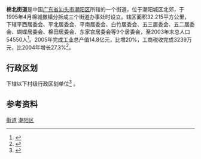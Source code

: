 {{中国乡级行政区|44/05/13/002/000}}
'''棉北街道'''是中国[[广东省|广东省]][[汕头市|汕头市]][[潮阳区|潮阳区]]所辖的一个街道，位于潮阳城区北郊，于1995年4月棉城撤镇分拆成三个街道办事处时设立。辖区面积32.215平方公里，下辖平西居委会、平北居委会、平南居委会、白竹居委会、五三居委会、五二居委会、蝴蝶居委会、棉田居委会、东家宫居委会等9个居委会，至2003年末总人口54550人<ref>{{cite web|language=zh-hans|url=http://www.stjhsy.gov.cn/tjsj_v.asp?id=185|title=2003年末各区县分街道、镇户数与人口|publisher=汕头市人口与计划生育局|accessdate=2009-09-14|deadurl=yes|archiveurl=https://web.archive.org/web/20101205132223/http://www.stjhsy.gov.cn/tjsj_v.asp?id=185|archivedate=2010-12-05}}</ref>。2005年完成工业总产值14.8亿元，比增20%，工商税收完成3239万元，比2004年增长27.3%<ref>{{cite web|language=zh-hans|url=http://www.cyzsyz.com/qyzs-xzmbjd.htm|title=棉北街道|publisher=潮阳招商网|accessdate=2009-09-14}}{{dead link|date=2018年3月 |bot=InternetArchiveBot |fix-attempted=yes }}</ref>。

== 行政区划 ==
{{PAGENAMEBASE}}下辖以下村级行政区划单位<ref>{{PRC admin/ref sgc|44/05/13/002/000}}</ref>
{{PRC admin/children|44/05/13/002/000}}。

==参考资料==
{{reflist}}

{{GD-stub}}
{{PRC admin/navcat|44/05/13/002/000}}
[[category:潮阳区行政区划|街道]]
[[category:汕头街道_(行政区划)|潮阳区]]